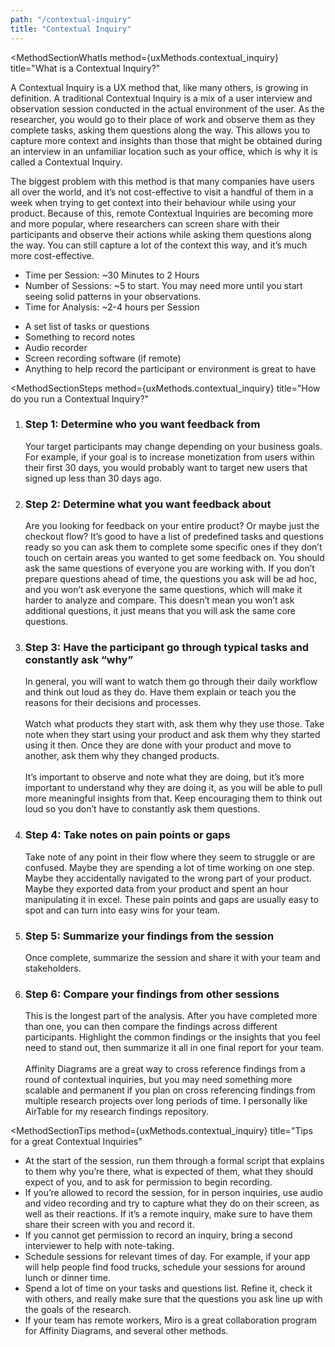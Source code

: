 ```yaml
---
path: "/contextual-inquiry"
title: "Contextual Inquiry"
---
```





<MethodLayout pageTitle={props.pageContext.frontmatter.title}>
  <SEO title={props.pageContext.frontmatter.title} />

<MethodSectionWhatIs
  method={uxMethods.contextual_inquiry}
  title="What is a Contextual Inquiry?"
>
  <p>
    A Contextual Inquiry is a UX method that, like many others, is growing in
    definition. A traditional Contextual Inquiry is a mix of a user interview
    and observation session conducted in the actual environment of the user. As
    the researcher, you would go to their place of work and observe them as they
    complete tasks, asking them questions along the way. This allows you to
    capture more context and insights than those that might be obtained during
    an interview in an unfamiliar location such as your office, which is why it
    is called a Contextual Inquiry.
  </p>
  <p>
    The biggest problem with this method is that many companies have users all
    over the world, and it’s not cost-effective to visit a handful of them in a
    week when trying to get context into their behaviour while using your
    product. Because of this, remote Contextual Inquiries are becoming more and
    more popular, where researchers can screen share with their participants and
    observe their actions while asking them questions along the way. You can
    still capture a lot of the context this way, and it’s much more
    cost-effective.
  </p>
</MethodSectionWhatIs>

<MethodSectionNeeds title="What do you need for a Contextual Inquiry?">
  <MethodSectionNeedsPartial type="time">
    <ul>
      <li>Time per Session: ~30 Minutes to 2 Hours</li>
      <li>
        Number of Sessions: ~5 to start. You may need more until you start
        seeing solid patterns in your observations.
      </li>
      <li>Time for Analysis: ~2-4 hours per Session</li>
    </ul>
  </MethodSectionNeedsPartial>
  <MethodSectionNeedsPartial type="materials">
    <ul>
      <li>A set list of tasks or questions</li>
      <li>Something to record notes</li>
      <li>Audio recorder</li>
      <li>Screen recording software (if remote)</li>
      <li>
        Anything to help record the participant or environment is great to have
      </li>
    </ul>
  </MethodSectionNeedsPartial>
</MethodSectionNeeds>

<MethodSectionSteps
  method={uxMethods.contextual_inquiry}
  title="How do you run a Contextual Inquiry?"
>
  <ol>
    <li>
      <h3>Step 1: Determine who you want feedback from</h3>
      Your target participants may change depending on your business goals. For example,
      if your goal is to increase monetization from users within their first 30 days,
      you would probably want to target new users that signed up less than 30 days
      ago.
    </li>
    <li>
      <h3>Step 2: Determine what you want feedback about</h3>
      Are you looking for feedback on your entire product? Or maybe just the checkout
      flow? It’s good to have a list of predefined tasks and questions ready so you
      can ask them to complete some specific ones if they don’t touch on certain
      areas you wanted to get some feedback on. You should ask the same questions
      of everyone you are working with. If you don’t prepare questions ahead of time,
      the questions you ask will be ad hoc, and you won’t ask everyone the same questions,
      which will make it harder to analyze and compare. This doesn’t mean you won’t
      ask additional questions, it just means that you will ask the same core questions.
    </li>
    <li>
      <h3>
        Step 3: Have the participant go through typical tasks and constantly ask
        “why”
      </h3>
      In general, you will want to watch them go through their daily workflow and
      think out loud as they do. Have them explain or teach you the reasons for their
      decisions and processes.
      <br />
      <br />
      Watch what products they start with, ask them why they use those. Take
      note when they start using your product and ask them why they started
      using it then. Once they are done with your product and move to another,
      ask them why they changed products.
      <br />
      <br />
      It’s important to observe and note what they are doing, but it’s more important
      to understand why they are doing it, as you will be able to pull more meaningful
      insights from that. Keep encouraging them to think out loud so you don’t have
      to constantly ask them questions.
    </li>
    <li>
      <h3>Step 4: Take notes on pain points or gaps</h3>
      Take note of any point in their flow where they seem to struggle or are confused.
      Maybe they are spending a lot of time working on one step. Maybe they accidentally
      navigated to the wrong part of your product. Maybe they exported data from
      your product and spent an hour manipulating it in excel. These pain points
      and gaps are usually easy to spot and can turn into easy wins for your team.
    </li>
    <li>
      <h3>Step 5: Summarize your findings from the session</h3>
      Once complete, summarize the session and share it with your team and stakeholders.
    </li>
    <li>
      <h3>Step 6: Compare your findings from other sessions</h3>
      This is the longest part of the analysis. After you have completed more than
      one, you can then compare the findings across different participants. Highlight
      the common findings or the insights that you feel need to stand out, then summarize
      it all in one final report for your team.
      <br />
      <br />
      Affinity Diagrams are a great way to cross reference findings from a round
      of contextual inquiries, but you may need something more scalable and
      permanent if you plan on cross referencing findings from multiple research
      projects over long periods of time. I personally like AirTable for my
      research findings repository.
    </li>
  </ol>
</MethodSectionSteps>

<MethodSectionTips
  method={uxMethods.contextual_inquiry}
  title="Tips for a great Contextual Inquiries"
>
  <ul>
    <li>
      At the start of the session, run them through a formal script that
      explains to them why you’re there, what is expected of them, what they
      should expect of you, and to ask for permission to begin recording.
    </li>
    <li>
      If you’re allowed to record the session, for in person inquiries, use
      audio and video recording and try to capture what they do on their screen,
      as well as their reactions. If it’s a remote inquiry, make sure to have
      them share their screen with you and record it.
    </li>
    <li>
      If you cannot get permission to record an inquiry, bring a second
      interviewer to help with note-taking.
    </li>
    <li>
      Schedule sessions for relevant times of day. For example, if your app will
      help people find food trucks, schedule your sessions for around lunch or
      dinner time.
    </li>
    <li>
      Spend a lot of time on your tasks and questions list. Refine it, check it
      with others, and really make sure that the questions you ask line up with
      the goals of the research.
    </li>
    <li>
      If your team has remote workers, Miro is a great collaboration program for
      Affinity Diagrams, and several other methods.
    </li>
  </ul>
</MethodSectionTips>

<MethodSectionResources method={uxMethods.contextual_inquiry} />

</MethodLayout>
